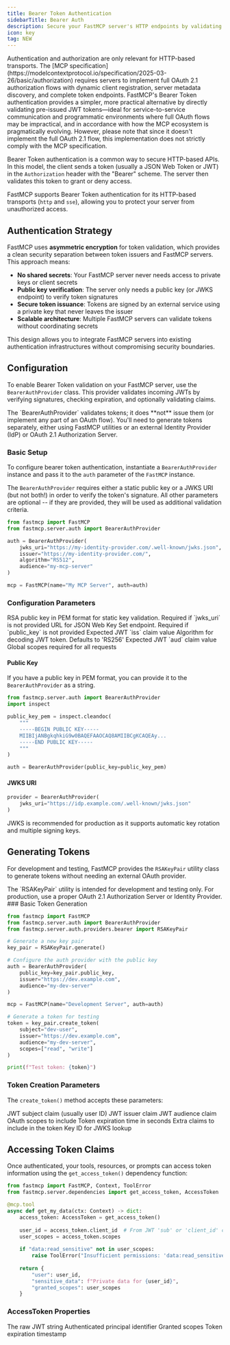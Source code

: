 ```yaml
---
title: Bearer Token Authentication
sidebarTitle: Bearer Auth
description: Secure your FastMCP server's HTTP endpoints by validating JWT Bearer tokens.
icon: key
tag: NEW
---
```



<VersionBadge version="2.6.0" />
<Tip>
Authentication and authorization are only relevant for HTTP-based transports.
</Tip>

<Note>
The [MCP specification](https://modelcontextprotocol.io/specification/2025-03-26/basic/authorization) requires servers to implement full OAuth 2.1 authorization flows with dynamic client registration, server metadata discovery, and complete token endpoints. FastMCP's Bearer Token authentication provides a simpler, more practical alternative by directly validating pre-issued JWT tokens—ideal for service-to-service communication and programmatic environments where full OAuth flows may be impractical, and in accordance with how the MCP ecosystem is pragmatically evolving. However, please note that since it doesn't implement the full OAuth 2.1 flow, this implementation does not strictly comply with the MCP specification.
</Note>

Bearer Token authentication is a common way to secure HTTP-based APIs. In this model, the client sends a token (usually a JSON Web Token or JWT) in the `Authorization` header with the "Bearer" scheme. The server then validates this token to grant or deny access.

FastMCP supports Bearer Token authentication for its HTTP-based transports (`http` and `sse`), allowing you to protect your server from unauthorized access.

## Authentication Strategy

FastMCP uses **asymmetric encryption** for token validation, which provides a clean security separation between token issuers and FastMCP servers. This approach means:

- **No shared secrets**: Your FastMCP server never needs access to private keys or client secrets
- **Public key verification**: The server only needs a public key (or JWKS endpoint) to verify token signatures
- **Secure token issuance**: Tokens are signed by an external service using a private key that never leaves the issuer
- **Scalable architecture**: Multiple FastMCP servers can validate tokens without coordinating secrets

This design allows you to integrate FastMCP servers into existing authentication infrastructures without compromising security boundaries.

## Configuration

To enable Bearer Token validation on your FastMCP server, use the `BearerAuthProvider` class. This provider validates incoming JWTs by verifying signatures, checking expiration, and optionally validating claims.

<Warning>
The `BearerAuthProvider` validates tokens; it does **not** issue them (or implement any part of an OAuth flow). You'll need to generate tokens separately, either using FastMCP utilities or an external Identity Provider (IdP) or OAuth 2.1 Authorization Server.
</Warning>

### Basic Setup

To configure bearer token authentication, instantiate a `BearerAuthProvider` instance and pass it to the `auth` parameter of the `FastMCP` instance.

The `BearerAuthProvider` requires either a static public key or a JWKS URI (but not both!) in order to verify the token's signature. All other parameters are optional -- if they are provided, they will be used as additional validation criteria.

```python {2, 10}
from fastmcp import FastMCP
from fastmcp.server.auth import BearerAuthProvider

auth = BearerAuthProvider(
    jwks_uri="https://my-identity-provider.com/.well-known/jwks.json",
    issuer="https://my-identity-provider.com/",
    algorithm="RS512",
    audience="my-mcp-server"
)

mcp = FastMCP(name="My MCP Server", auth=auth)
```

### Configuration Parameters

<Card icon="code" title="BearerAuthProvider Configuration">
<ParamField body="public_key" type="str">
  RSA public key in PEM format for static key validation. Required if `jwks_uri` is not provided
</ParamField>

<ParamField body="jwks_uri" type="str">
  URL for JSON Web Key Set endpoint. Required if `public_key` is not provided
</ParamField>

<ParamField body="issuer" type="str | None">
  Expected JWT `iss` claim value
</ParamField>

<ParamField body="algorithm" type="str | None">
  Algorithm for decoding JWT token. Defaults to 'RS256'
</ParamField>

<ParamField body="audience" type="str | None">
  Expected JWT `aud` claim value
</ParamField>

<ParamField body="required_scopes" type="list[str] | None">
  Global scopes required for all requests
</ParamField>
</Card>

#### Public Key

If you have a public key in PEM format, you can provide it to the `BearerAuthProvider` as a string.

```python {12}
from fastmcp.server.auth import BearerAuthProvider
import inspect

public_key_pem = inspect.cleandoc(
    """
    -----BEGIN PUBLIC KEY-----
    MIIBIjANBgkqhkiG9w0BAQEFAAOCAQ8AMIIBCgKCAQEAy...
    -----END PUBLIC KEY-----
    """
)

auth = BearerAuthProvider(public_key=public_key_pem)
```

#### JWKS URI

```python
provider = BearerAuthProvider(
    jwks_uri="https://idp.example.com/.well-known/jwks.json"
)
```

<Note>
JWKS is recommended for production as it supports automatic key rotation and multiple signing keys.
</Note>

## Generating Tokens

For development and testing, FastMCP provides the `RSAKeyPair` utility class to generate tokens without needing an external OAuth provider.

<Warning>
The `RSAKeyPair` utility is intended for development and testing only. For production, use a proper OAuth 2.1 Authorization Server or Identity Provider.
</Warning>
### Basic Token Generation

```python
from fastmcp import FastMCP
from fastmcp.server.auth import BearerAuthProvider
from fastmcp.server.auth.providers.bearer import RSAKeyPair

# Generate a new key pair
key_pair = RSAKeyPair.generate()

# Configure the auth provider with the public key
auth = BearerAuthProvider(
    public_key=key_pair.public_key,
    issuer="https://dev.example.com",
    audience="my-dev-server"
)

mcp = FastMCP(name="Development Server", auth=auth)

# Generate a token for testing
token = key_pair.create_token(
    subject="dev-user",
    issuer="https://dev.example.com",
    audience="my-dev-server",
    scopes=["read", "write"]
)

print(f"Test token: {token}")
```

### Token Creation Parameters

The `create_token()` method accepts these parameters:

<Card icon="code" title="create_token() Parameters">
<ParamField body="subject" type="str" default="fastmcp-user">
  JWT subject claim (usually user ID)
</ParamField>

<ParamField body="issuer" type="str" default="https://fastmcp.example.com">
  JWT issuer claim
</ParamField>

<ParamField body="audience" type="str | None">
  JWT audience claim
</ParamField>

<ParamField body="scopes" type="list[str] | None">
  OAuth scopes to include
</ParamField>

<ParamField body="expires_in_seconds" type="int" default="3600">
  Token expiration time in seconds
</ParamField>

<ParamField body="additional_claims" type="dict | None">
  Extra claims to include in the token
</ParamField>

<ParamField body="kid" type="str | None">
  Key ID for JWKS lookup
</ParamField>
</Card>


## Accessing Token Claims

Once authenticated, your tools, resources, or prompts can access token information using the `get_access_token()` dependency function:

```python
from fastmcp import FastMCP, Context, ToolError
from fastmcp.server.dependencies import get_access_token, AccessToken

@mcp.tool
async def get_my_data(ctx: Context) -> dict:
    access_token: AccessToken = get_access_token()
    
    user_id = access_token.client_id  # From JWT 'sub' or 'client_id' claim
    user_scopes = access_token.scopes
    
    if "data:read_sensitive" not in user_scopes:
        raise ToolError("Insufficient permissions: 'data:read_sensitive' scope required.")
    
    return {
        "user": user_id,
        "sensitive_data": f"Private data for {user_id}",
        "granted_scopes": user_scopes
    }
```

### AccessToken Properties

<Card icon="code" title="AccessToken Properties">
<ParamField body="token" type="str">
  The raw JWT string
</ParamField>

<ParamField body="client_id" type="str">
  Authenticated principal identifier
</ParamField>

<ParamField body="scopes" type="list[str]">
  Granted scopes
</ParamField>

<ParamField body="expires_at" type="datetime | None">
  Token expiration timestamp
</ParamField>
</Card>

